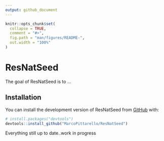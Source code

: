 ```yaml
---
output: github_document
---
```


<!-- README.md is generated from README.Rmd. Please edit that file -->

```r
knitr::opts_chunk$set(
  collapse = TRUE,
  comment = "#>",
  fig.path = "man/figures/README-",
  out.width = "100%"
)
```

# ResNatSeed

The goal of ResNatSeed is to ...

## Installation

You can install the development version of ResNatSeed from [GitHub](https://github.com/) with:

``` r
# install.packages("devtools")
devtools::install_github("MarcoPittarello/ResNatSeed")
```

Everything still up to date..work in progress